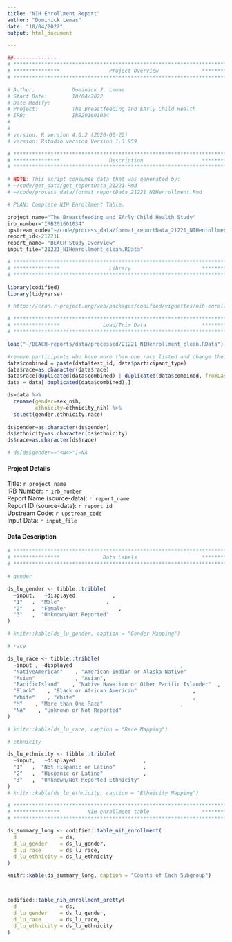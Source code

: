 ```yaml
---
title: "NIH Enrollment Report"
author: "Dominick Lemas"
date: "10/04/2022"
output: html_document

---
```


```r
##-------------- 
# **************************************************************************** #
# ***************                Project Overview              *************** #
# **************************************************************************** #

# Author:            Dominick J. Lemas
# Start Date:        10/04/2022 
# Date Modify:       
# Project:           The Breastfeeding and EArly Child Health
# IRB:               IRB201601034
#                   
#
# version: R version 4.0.2 (2020-06-22)
# version: Rstudio version Version 1.3.959 

# **************************************************************************** #
# ***************                Description                   *************** #
# **************************************************************************** #

# NOTE: This script consumes data that was generated by:
# ~/code/get_data/get_reportData_21221.Rmd
# ~/code/process_data/format_reportData_21221_NIHenrollment.Rmd

# PLAN: Complete NIH Enrollment Table.

project_name="The Breastfeeding and EArly Child Health Study"
irb_number="IRB201601034"
upstream_code="~/code/process_data/format_reportData_21221_NIHenrollment.Rmd"
report_id<-21221L
report_name= "BEACH Study Overview"
input_file="21221_NIHenrollment_clean.RData"

```


```r

# **************************************************************************** #
# ***************                Library                       *************** #
# **************************************************************************** #

library(codified)
library(tidyverse)

# https://cran.r-project.org/web/packages/codified/vignettes/nih-enrollment-html.html


```

```r

# **************************************************************************** #
# ***************              Load/Trim Data                  *************** #
# **************************************************************************** #

load("~/BEACH-reports/data/processed/21221_NIHenrollment_clean.RData")

#remove participants who have more than one race listed and change their type to "two or more races" ("M")
data$combined = paste(data$test_id, data$participant_type)
data$race=as.character(data$race)
data$race[duplicated(data$combined) | duplicated(data$combined, fromLast = TRUE)] <- "M"
data = data[!duplicated(data$combined),]

ds=data %>%
  rename(gender=sex_nih,
         ethnicity=ethnicity_nih) %>%
  select(gender,ethnicity,race)
  
ds$gender=as.character(ds$gender)
ds$ethnicity=as.character(ds$ethnicity)
ds$race=as.character(ds$race)

# ds[ds$gender=="<NA>"]=NA

```

#### __Project Details__
Title: `r project_name`  
IRB Number: `r irb_number`  
Report Name (source-data): `r report_name`  
Report ID (source-data): `r report_id`  
Upstream Code: `r upstream_code`  
Input Data: `r input_file`

#### __Data Description__


```r

# **************************************************************************** #
# ***************              Data Labels                     *************** #
# **************************************************************************** #

# gender

ds_lu_gender <- tibble::tribble(
  ~input,   ~displayed            ,
  "1"   ,  "Male"               ,
  "2"   ,  "Female"                 ,
  "3"   ,  "Unknown/Not Reported"
)

# knitr::kable(ds_lu_gender, caption = "Gender Mapping")

# race

ds_lu_race <- tibble::tribble(
  ~input , ~displayed                                   ,
  "NativeAmerican"    , "American Indian or Alaska Native"              ,
  "Asian"             , "Asian",
  "PacificIsland"    , "Native Hawaiian or Other Pacific Islander"  ,
  "Black"    , "Black or African American"                  ,
  "White"    , "White"                                      ,
  "M"    , "More than One Race"                         ,
  "NA"    , "Unknown or Not Reported"
)

# knitr::kable(ds_lu_race, caption = "Race Mapping")

# ethnicity

ds_lu_ethnicity <- tibble::tribble(
  ~input,   ~displayed                      ,
  "1"   ,  "Not Hispanic or Latino"         ,
  "2"   ,  "Hispanic or Latino"             ,
  "3"   ,  "Unknown/Not Reported Ethnicity"
)
# knitr::kable(ds_lu_ethnicity, caption = "Ethnicity Mapping")

```


```r

# **************************************************************************** #
# ***************         NIH enrollment table                 *************** #
# **************************************************************************** #

ds_summary_long <- codified::table_nih_enrollment(
  d              = ds,
  d_lu_gender    = ds_lu_gender,
  d_lu_race      = ds_lu_race,
  d_lu_ethnicity = ds_lu_ethnicity
)

knitr::kable(ds_summary_long, caption = "Counts of Each Subgroup")



codified::table_nih_enrollment_pretty(
  d              = ds,
  d_lu_gender    = ds_lu_gender,
  d_lu_race      = ds_lu_race,
  d_lu_ethnicity = ds_lu_ethnicity
)
```

